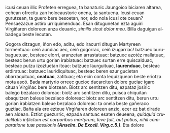 <noinclude><pagequality level="3" user="Alonmikel" /></noinclude>icusi ceuan illic Profeten erreguea, ta banaturic Jaungoico biciaren altarea, ceñean ofrecitu zan holocaustoric onena, ta santuena. Icusi ceuan gurutzean, ta guero bere besoetan, nor, edo nola icusi ote ceuan? Pensaezazue astiro urriquimenduac. Esan ditugunetan ezta aguiri Virgiñaren doloreen anza deuanic,</span> <span lang="la">''similis sicut dolor meu''</span>. <span lang="eu">Billa daguigun albadegu beste lecutan.

{{aingura|12}}Gogora ditzagun, iñon edo, aditu, edo iracurri ditugun Martyreen tormentuac: ceiñ aundiac aec, ceiñ gogorrac, ceiñ izugarriac! batzuec buru-baguetuac, besteac elorri, aranzetan arrastatuac: batzuec azotéz mallatuac, besteac berun urtu gorian irabiatuac: batzuec surtan erre quiscalduac, besteac putzu izoztuetan itoac: batzuec laurguituac, '''laurenduac''', besteac erdiratuac: batzuec lauridiquituac, besteac beren ezur gucietan abarraquituac, '''ceatuac''', zatituac; eta ecin conta lequizquean beste eriotza mota ascó. Bada martyrio orreec gucioc dacarciten dolore guciac igaro cituan Virgiñac bere biotzean. Biotz arc sentitzen ditu, ezpataz josiric balego bezalaco doloreac: biotz arc sentitzen ditu, puisca chiquitan ebaquitzen baleue bezalaco doloreac: biotz arc sentitzen ditu, berun urtu gorian irabiatzen baleue bezalaco doloreac: ta onela beste gañeraco guztiac. Baña ala ere ezteue Virgiñaren doloreen anzic, ecer ez bat dirade aen aldean. Eztiot guezurric, ezpada santuac esaten deueena,</span> <span lang="la">''quidquid crudelitatis inflictum est corporibus martyrum, leve fuit, aut potius, nihil comparatione tuæ passionis </span>'''(Anselm. De Excell. Virg.c.5.)'''''. <span lang="eu">Eta dolore<noinclude><references/></noinclude>
